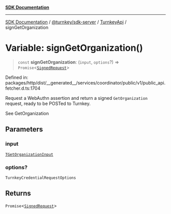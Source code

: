 [**SDK Documentation**](../../../../../README.mdx)

***

[SDK Documentation](../../../../../packages.mdx) / [@turnkey/sdk-server](../../../README.mdx) / [TurnkeyApi](../README.mdx) / signGetOrganization

# Variable: signGetOrganization()

> `const` **signGetOrganization**: (`input`, `options`?) => `Promise`\<[`SignedRequest`](../../../../http/type-aliases/SignedRequest.mdx)\>

Defined in: packages/http/dist/\_\_generated\_\_/services/coordinator/public/v1/public\_api.fetcher.d.ts:1704

Request a WebAuthn assertion and return a signed `GetOrganization` request, ready to be POSTed to Turnkey.

See GetOrganization

## Parameters

### input

[`TGetOrganizationInput`](../type-aliases/TGetOrganizationInput.mdx)

### options?

`TurnkeyCredentialRequestOptions`

## Returns

`Promise`\<[`SignedRequest`](../../../../http/type-aliases/SignedRequest.mdx)\>
